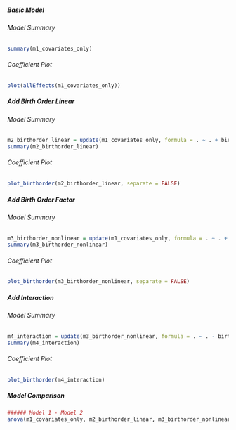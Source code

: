 
##### Basic Model {.tabset}

###### Model Summary
```r
summary(m1_covariates_only)
```

###### Coefficient Plot
```r
plot(allEffects(m1_covariates_only))
```

##### Add Birth Order Linear {.tabset}

###### Model Summary
```r
m2_birthorder_linear = update(m1_covariates_only, formula = . ~ . + birth_order)
summary(m2_birthorder_linear)
```

###### Coefficient Plot
```r
plot_birthorder(m2_birthorder_linear, separate = FALSE)
```

##### Add Birth Order Factor {.tabset}

###### Model Summary
```r
m3_birthorder_nonlinear = update(m1_covariates_only, formula = . ~ . + birth_order_nonlinear)
summary(m3_birthorder_nonlinear)
```

###### Coefficient Plot
```r
plot_birthorder(m3_birthorder_nonlinear, separate = FALSE)
```

##### Add Interaction {.tabset}

###### Model Summary
```r
m4_interaction = update(m3_birthorder_nonlinear, formula = . ~ . - birth_order_nonlinear - sibling_count + count_birth_order)
summary(m4_interaction)
```

###### Coefficient Plot
```r
plot_birthorder(m4_interaction)
```

##### Model Comparison
```r
###### Model 1 - Model 2
anova(m1_covariates_only, m2_birthorder_linear, m3_birthorder_nonlinear, m4_interaction)


```

